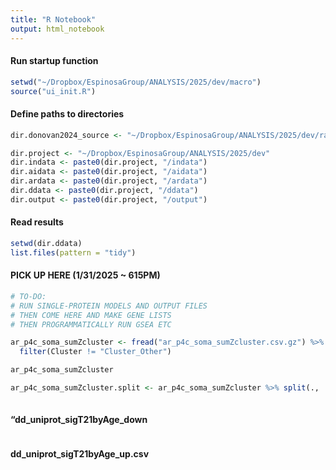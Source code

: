 ```yaml
---
title: "R Notebook"
output: html_notebook
---
```


#### Run startup function
```r
setwd("~/Dropbox/EspinosaGroup/ANALYSIS/2025/dev/macro")
source("ui_init.R")
```

#### Define paths to directories
```r
dir.donovan2024_source <- "~/Dropbox/EspinosaGroup/ANALYSIS/2025/dev/rawdata/Donovan2024_syn31481952.5"

dir.project <- "~/Dropbox/EspinosaGroup/ANALYSIS/2025/dev"
dir.indata <- paste0(dir.project, "/indata")
dir.aidata <- paste0(dir.project, "/aidata")
dir.ardata <- paste0(dir.project, "/ardata")
dir.ddata <- paste0(dir.project, "/ddata")
dir.output <- paste0(dir.project, "/output")
```

#### Read results
```r
setwd(dir.ddata)
list.files(pattern = "tidy")
```
#### PICK UP HERE (1/31/2025 ~ 615PM)
```r
# TO-DO:
# RUN SINGLE-PROTEIN MODELS AND OUTPUT FILES
# THEN COME HERE AND MAKE GENE LISTS
# THEN PROGRAMMATICALLY RUN GSEA ETC
```


```r

ar_p4c_soma_sumZcluster <- fread("ar_p4c_soma_sumZcluster.csv.gz") %>%
  filter(Cluster != "Cluster_Other")

ar_p4c_soma_sumZcluster

ar_p4c_soma_sumZcluster.split <- ar_p4c_soma_sumZcluster %>% split(., .$Cluster)
```

```r

```

#### "dd_uniprot_sigT21byAge_down
```r


```

#### dd_uniprot_sigT21byAge_up.csv
```r

```


